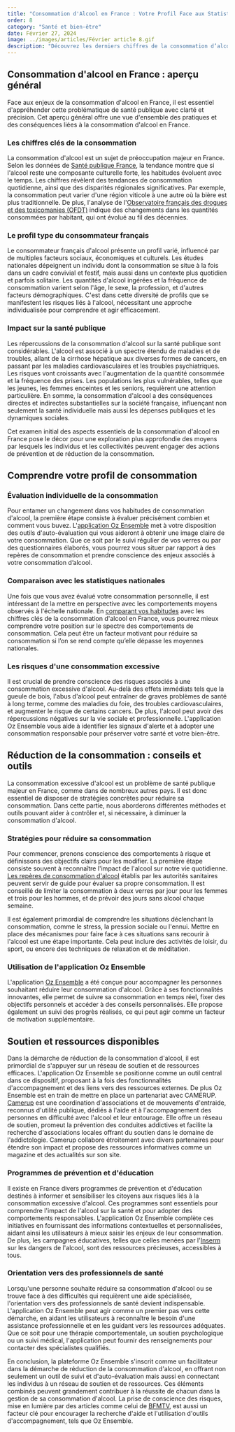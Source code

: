 ```yaml
---
title: "Consommation d'Alcool en France : Votre Profil Face aux Statistiques avec Oz Ensemble"
order: 8
category: "Santé et bien-être"
date: Février 27, 2024
image: ../images/articles/Février article 8.gif
description: "Découvrez les derniers chiffres de la consommation d’alcool en France en 2024, Comparez ces chiffres avec votre profil Oz Ensemble."
---
```


## Consommation d'alcool en France : aperçu général

Face aux enjeux de la consommation d'alcool en France, il est essentiel d'appréhender cette problématique de santé publique avec clarté et précision. Cet aperçu général offre une vue d'ensemble des pratiques et des conséquences liées à la consommation d'alcool en France.

### Les chiffres clés de la consommation
La consommation d'alcool est un sujet de préoccupation majeur en France. Selon les données de [Santé publique France](https://www.santepubliquefrance.fr/les-actualites/2020/consommation-d-alcool-en-france-ou-en-sont-les-francais), la tendance montre que si l'alcool reste une composante culturelle forte, les habitudes évoluent avec le temps. Les chiffres révèlent des tendances de consommation quotidienne, ainsi que des disparités régionales significatives. Par exemple, la consommation peut varier d'une région viticole à une autre où la bière est plus traditionnelle. De plus, l'analyse de l'[Observatoire français des drogues et des toxicomanies (OFDT)](https://www.ofdt.fr/statistiques-et-infographie/series-statistiques/alcool-evolution-des-quantites-consommees-par-habitant-age-de-15-ans-et-plus-depuis-1961-en-litres-equivalents-dalcool-pur/) indique des changements dans les quantités consommées par habitant, qui ont évolué au fil des décennies.

### Le profil type du consommateur français
Le consommateur français d'alcool présente un profil varié, influencé par de multiples facteurs sociaux, économiques et culturels. Les études nationales dépeignent un individu dont la consommation se situe à la fois dans un cadre convivial et festif, mais aussi dans un contexte plus quotidien et parfois solitaire. Les quantités d'alcool ingérées et la fréquence de consommation varient selon l'âge, le sexe, la profession, et d'autres facteurs démographiques. C'est dans cette diversité de profils que se manifestent les risques liés à l'alcool, nécessitant une approche individualisée pour comprendre et agir efficacement.

### Impact sur la santé publique
Les répercussions de la consommation d'alcool sur la santé publique sont considérables. L'alcool est associé à un spectre étendu de maladies et de troubles, allant de la cirrhose hépatique aux diverses formes de cancers, en passant par les maladies cardiovasculaires et les troubles psychiatriques. Les risques vont croissants avec l'augmentation de la quantité consommée et la fréquence des prises. Les populations les plus vulnérables, telles que les jeunes, les femmes enceintes et les seniors, requièrent une attention particulière. En somme, la consommation d'alcool a des conséquences directes et indirectes substantielles sur la société française, influençant non seulement la santé individuelle mais aussi les dépenses publiques et les dynamiques sociales.

Cet examen initial des aspects essentiels de la consommation d'alcool en France pose le décor pour une exploration plus approfondie des moyens par lesquels les individus et les collectivités peuvent engager des actions de prévention et de réduction de la consommation.

## Comprendre votre profil de consommation

### Évaluation individuelle de la consommation
Pour entamer un changement dans vos habitudes de consommation d'alcool, la première étape consiste à évaluer précisément combien et comment vous buvez. L'[application Oz Ensemble](https://www.santepubliquefrance.fr/les-actualites/2022/consommation-d-alcool-ou-en-etes-vous) met à votre disposition des outils d'auto-évaluation qui vous aideront à obtenir une image claire de votre consommation. Que ce soit par le suivi régulier de vos verres ou par des questionnaires élaborés, vous pourrez vous situer par rapport à des repères de consommation et prendre conscience des enjeux associés à votre consommation d’alcool.

### Comparaison avec les statistiques nationales
Une fois que vous avez évalué votre consommation personnelle, il est intéressant de la mettre en perspective avec les comportements moyens observés à l'échelle nationale. En [comparant vos habitudes](https://www.alcool-info-service.fr/alcool/consommation-alcool-france/alcool-francais) avec les chiffres clés de la consommation d'alcool en France, vous pourrez mieux comprendre votre position sur le spectre des comportements de consommation. Cela peut être un facteur motivant pour réduire sa consommation si l’on se rend compte qu’elle dépasse les moyennes nationales.

### Les risques d'une consommation excessive
Il est crucial de prendre conscience des risques associés à une consommation excessive d'alcool. Au-delà des effets immédiats tels que la gueule de bois, l'abus d'alcool peut entraîner de graves problèmes de santé à long terme, comme des maladies du foie, des troubles cardiovasculaires, et augmenter le risque de certains cancers. De plus, l'alcool peut avoir des répercussions négatives sur la vie sociale et professionnelle. L'application Oz Ensemble vous aide à identifier les signaux d'alerte et à adopter une consommation responsable pour préserver votre santé et votre bien-être.

## Réduction de la consommation : conseils et outils

La consommation excessive d'alcool est un problème de santé publique majeur en France, comme dans de nombreux autres pays. Il est donc essentiel de disposer de stratégies concrètes pour réduire sa consommation. Dans cette partie, nous aborderons différentes méthodes et outils pouvant aider à contrôler et, si nécessaire, à diminuer la consommation d'alcool.

### Stratégies pour réduire sa consommation

Pour commencer, prenons conscience des comportements à risque et définissons des objectifs clairs pour les modifier. La première étape consiste souvent à reconnaître l'impact de l'alcool sur notre vie quotidienne. [Les repères de consommation d'alcool](https://www.ameli.fr/assure/sante/themes/alcool-sante/definition-reperes-consommation) établis par les autorités sanitaires peuvent servir de guide pour évaluer sa propre consommation. Il est conseillé de limiter la consommation à deux verres par jour pour les femmes et trois pour les hommes, et de prévoir des jours sans alcool chaque semaine.

Il est également primordial de comprendre les situations déclenchant la consommation, comme le stress, la pression sociale ou l'ennui. Mettre en place des mécanismes pour faire face à ces situations sans recourir à l'alcool est une étape importante. Cela peut inclure des activités de loisir, du sport, ou encore des techniques de relaxation et de méditation.

### Utilisation de l'application Oz Ensemble

L'application [Oz Ensemble](https://ozensemble.fabrique.social.gouv.fr/) a été conçue pour accompagner les personnes souhaitant réduire leur consommation d'alcool. Grâce à ses fonctionnalités innovantes, elle permet de suivre sa consommation en temps réel, fixer des objectifs personnels et accéder à des conseils personnalisés. Elle propose également un suivi des progrès réalisés, ce qui peut agir comme un facteur de motivation supplémentaire.


## Soutien et ressources disponibles

Dans la démarche de réduction de la consommation d'alcool, il est primordial de s'appuyer sur un réseau de soutien et de ressources efficaces. L'application Oz Ensemble se positionne comme un outil central dans ce dispositif, proposant à la fois des fonctionnalités d'accompagnement et des liens vers des ressources externes. De plus Oz Ensemble est en train de mettre en place un partenariat avec CAMERUP. [Camerup](https://www.camerup.fr/)  est une coordination d'associations et de mouvements d'entraide, reconnus d'utilité publique, dédiés à l'aide et à l'accompagnement des personnes en difficulté avec l'alcool et leur entourage. Elle offre un réseau de soutien, promeut la prévention des conduites addictives et facilite la recherche d'associations locales offrant du soutien dans le domaine de l'addictologie. Camerup collabore étroitement avec divers partenaires pour étendre son impact et propose des ressources informatives comme un magazine et des actualités sur son site.

### Programmes de prévention et d'éducation

Il existe en France divers programmes de prévention et d'éducation destinés à informer et sensibiliser les citoyens aux risques liés à la consommation excessive d'alcool. Ces programmes sont essentiels pour comprendre l'impact de l'alcool sur la santé et pour adopter des comportements responsables. L'application Oz Ensemble complète ces initiatives en fournissant des informations contextuelles et personnalisées, aidant ainsi les utilisateurs à mieux saisir les enjeux de leur consommation. De plus, les campagnes éducatives, telles que celles menées par l'[Inserm](https://www.inserm.fr/dossier/alcool-sante/) sur les dangers de l'alcool, sont des ressources précieuses, accessibles à tous.

### Orientation vers des professionnels de santé

Lorsqu'une personne souhaite réduire sa consommation d'alcool ou se trouve face à des difficultés qui requièrent une aide spécialisée, l'orientation vers des professionnels de santé devient indispensable. L'application Oz Ensemble peut agir comme un premier pas vers cette démarche, en aidant les utilisateurs à reconnaître le besoin d'une assistance professionnelle et en les guidant vers les ressources adéquates. Que ce soit pour une thérapie comportementale, un soutien psychologique ou un suivi médical, l'application peut fournir des renseignements pour contacter des spécialistes qualifiés.

En conclusion, la plateforme Oz Ensemble s'inscrit comme un facilitateur dans la démarche de réduction de la consommation d'alcool, en offrant non seulement un outil de suivi et d'auto-évaluation mais aussi en connectant les individus à un réseau de soutien et de ressources. Ces éléments combinés peuvent grandement contribuer à la réussite de chacun dans la gestion de sa consommation d'alcool. La prise de conscience des risques, mise en lumière par des articles comme celui de [BFMTV](https://www.bfmtv.com/economie/consommation/8-des-francais-consomment-50-de-l-alcool-en-france-faut-il-instaurer-un-prix-plancher_AN-202311270507.html), est aussi un facteur clé pour encourager la recherche d'aide et l'utilisation d'outils d'accompagnement, tels que Oz Ensemble.


